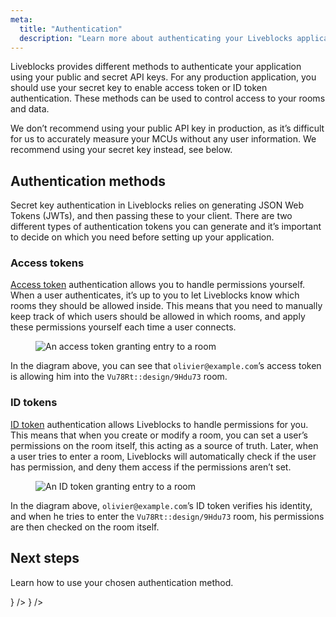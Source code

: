```yaml
---
meta:
  title: "Authentication"
  description: "Learn more about authenticating your Liveblocks application"
---
```


Liveblocks provides different methods to authenticate your application using
your public and secret API keys. For any production application, you should use
your secret key to enable access token or ID token authentication. These methods
can be used to control access to your rooms and data.

<Banner title="Public key is for prototyping" type="warning">

We don’t recommend using your public API key in production, as it’s difficult
for us to accurately measure your MCUs without any user information. We
recommend using your secret key instead, see below.

</Banner>

## Authentication methods

Secret key authentication in Liveblocks relies on generating JSON Web Tokens
(JWTs), and then passing these to your client. There are two different types of
authentication tokens you can generate and it’s important to decide on which you
need before setting up your application.

### Access tokens

[Access token](/docs/authentication/access-token) authentication allows you to
handle permissions yourself. When a user authenticates, it’s up to you to let
Liveblocks know which rooms they should be allowed inside. This means that you
need to manually keep track of which users should be allowed in which rooms, and
apply these permissions yourself each time a user connects.

<Figure>
  <Image
    src="/assets/authentication/access-token-enter-room.png"
    alt="An access token granting entry to a room"
    width={1494}
    height={840}
    quality={100}
  />
</Figure>

In the diagram above, you can see that `olivier@example.com`’s access token is
allowing him into the `Vu78Rt::design/9Hdu73` room.

### ID tokens

[ID token](/docs/authentication/id-token) authentication allows Liveblocks to
handle permissions for you. This means that when you create or modify a room,
you can set a user’s permissions on the room itself, this acting as a source of
truth. Later, when a user tries to enter a room, Liveblocks will automatically
check if the user has permission, and deny them access if the permissions aren’t
set.

<Figure>
  <Image
    src="/assets/authentication/id-token-enter-room.png"
    alt="An ID token granting entry to a room"
    width={1494}
    height={840}
    quality={100}
  />
</Figure>

In the diagram above, `olivier@example.com`’s ID token verifies his identity,
and when he tries to enter the `Vu78Rt::design/9Hdu73` room, his permissions are
then checked on the room itself.

## Next steps

Learn how to use your chosen authentication method.

<ListGrid columns={2}>
  <DocsCard
    title="Access token permissions"
    href="/docs/authentication/access-token"
    type="image"
    description="Simple and flexible global permission rules"
    center={false}
    visual={
      <Image
        src="/assets/authentication/access-token-enter-room.png"
        alt="An access token granting entry to a room"
        width={1494}
        height={840}
        quality={100}
      />
    }
  />
  <DocsCard
    title="ID token permissions"
    href="/docs/authentication/id-token"
    type="image"
    description="Fine grained permissions at the room level"
    center={false}
    visual={
      <Image
        src="/assets/authentication/id-token-enter-room.png"
        alt="An ID token granting entry to a room"
        width={1494}
        height={840}
        quality={100}
      />
    }
  />
</ListGrid>
